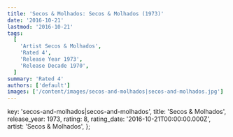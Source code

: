 ```yaml
---
title: 'Secos & Molhados: Secos & Molhados (1973)'
date: '2016-10-21'
lastmod: '2016-10-21'
tags:
  [
    'Artist Secos & Molhados',
    'Rated 4',
    'Release Year 1973',
    'Release Decade 1970',
  ]
summary: 'Rated 4'
authors: ['default']
images: ['/content/images/secos-and-molhados|secos-and-molhados.jpg']
---
```


  key: 'secos-and-molhados|secos-and-molhados',
  title: 'Secos & Molhados',
  release_year: 1973,
  rating: 8,
  rating_date: '2016-10-21T00:00:00.000Z',
  artist: 'Secos & Molhados',
};

<MusicRating data={data} />
